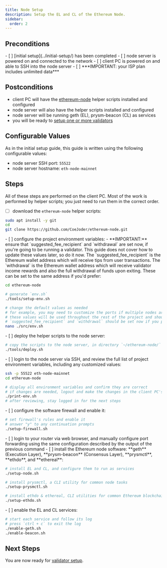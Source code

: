```yaml
---
title: Node Setup
description: Setup the EL and CL of the Ethereum Node.
sidebar:
  order: 2
---
```


<ResetButton />

## Preconditions
<Checklist name="preconditions-1">
- [ ] [initial setup](../initial-setup/) has been completed
- [ ] node server is powered on and connected to the network
- [ ] client PC is powered on and able to SSH into the node server
- [ ] ***IMPORTANT: your ISP plan includes unlimited data***
</Checklist>

## Postconditions
- client PC will have the [ethereum-node](https://github.com/CoeJoder/ethereum-node) helper scripts installed and configured
- node server will also have the helper scripts installed and configured
- node server will be running geth (EL), prysm-beacon (CL) as services
- you will be ready to [setup one or more validators](../validator-setup/)

## Configurable Values
As in the initial setup guide, this guide is written using the following configurable values:
- node server SSH port: `55522`
- node server hostname: `eth-node-mainnet`

## Steps

All of these steps are performed on the client PC.  Most of the work is performed by helper scripts; you just need to run them in the correct order.
<Checklist name="preconditions-2">
- [ ] download the `ethereum-node` helper scripts:
</Checklist>

```bash
sudo apt install -y git
cd
git clone https://github.com/CoeJoder/ethereum-node.git
```

<Checklist name="steps-1">
- [ ] configure the project environment variables:
	- **IMPORTANT:** ensure that `suggested_fee_recipient` and `withdrawal` are set now, if you're going to be running a validator.  This guide does not cover how to update these values later, so do it now.  The `suggested_fee_recipient` is the Ethereum wallet address which will receive tips from user transactions.  The `withdrawal` is the Ethereum wallet address which will receive validator income rewards and also the full withdrawal of funds upon exiting.  These can be set to the same address if you'd prefer:
</Checklist>

```bash
cd ethereum-node

# generate `env.sh`
./tools/setup-env.sh

# change the default values as needed
# for example, you may need to customize the ports if multiple nodes are connected to the same router
# these values will be used throughout the rest of the project and should only be set this once
# `suggested_fee_recipient` and `withdrawal` should be set now if you plan on running a validator
nano ./src/env.sh
```

<Checklist name="steps-2">
- [ ] deploy the helper scripts to the node server:
</Checklist>

```bash
# copy the scripts to the node server, in directory `~/ethereum-node/`
./tools/deploy.sh
```

<Checklist name="steps-3">
- [ ] login to the node server via SSH, and review the full list of project environment variables, including any customized values:
</Checklist>

```bash
ssh -p 55522 eth-node-mainnet
cd ethereum-node

# display all environment variables and confirm they are correct
# if changes are needed, logout and make the changes in the client PC's `env.sh` and run `deploy.sh` again
./print-env.sh
# after reviewing, stay logged in for the next steps
```

<Checklist name="steps-4">
- [ ] configure the software firewall and enable it:
</Checklist>

```bash
# set firewall's rules and enable it
# answer "y" to any continuation prompts
./setup-firewall.sh
```

<Checklist name="steps-5">
- [ ] login to your router via web browser, and manually configure port forwarding using the same configuration described by the output of the previous command
- [ ] install the Ethereum node software: **geth** (Execution Layer), **prysm-beacon** (Consensus Layer), **prysmctl**, **ethdo**, and **ethereal**:
</Checklist>

```bash
# install EL and CL, and configure them to run as services
./setup-node.sh

# install prysmctl, a CLI utility for common node tasks
./setup-prysmctl.sh

# install ethdo & ethereal, CLI utilities for common Ethereum blockchain tasks
./setup-ethdo.sh
```

<Checklist name="steps-6">
- [ ] enable the EL and CL services:
</Checklist>

```bash
# start each service and follow its log
# press `ctrl + c` to exit the log
./enable-geth.sh
./enable-beacon.sh
```

## Next Steps
You are now ready for [validator setup](../validator-setup/).
